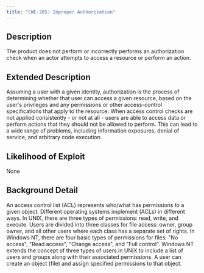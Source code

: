 ```yaml
---
title: "CWE-285: Improper Authorization"
---
```


## Description
The product does not perform or incorrectly performs an authorization check when an actor attempts to access a resource or perform an action.

## Extended Description

Assuming a user with a given identity, authorization is the process of determining whether that user can access a given resource, based on the user's privileges and any permissions or other access-control specifications that apply to the resource.
When access control checks are not applied consistently - or not at all - users are able to access data or perform actions that they should not be allowed to perform. This can lead to a wide range of problems, including information exposures, denial of service, and arbitrary code execution.


## Likelihood of Exploit
None

## Background Detail
An access control list (ACL) represents who/what has permissions to a given object. Different operating systems implement (ACLs) in different ways. In UNIX, there are three types of permissions: read, write, and execute. Users are divided into three classes for file access: owner, group owner, and all other users where each class has a separate set of rights. In Windows NT, there are four basic types of permissions for files: "No access", "Read access", "Change access", and "Full control". Windows NT extends the concept of three types of users in UNIX to include a list of users and groups along with their associated permissions. A user can create an object (file) and assign specified permissions to that object.
        